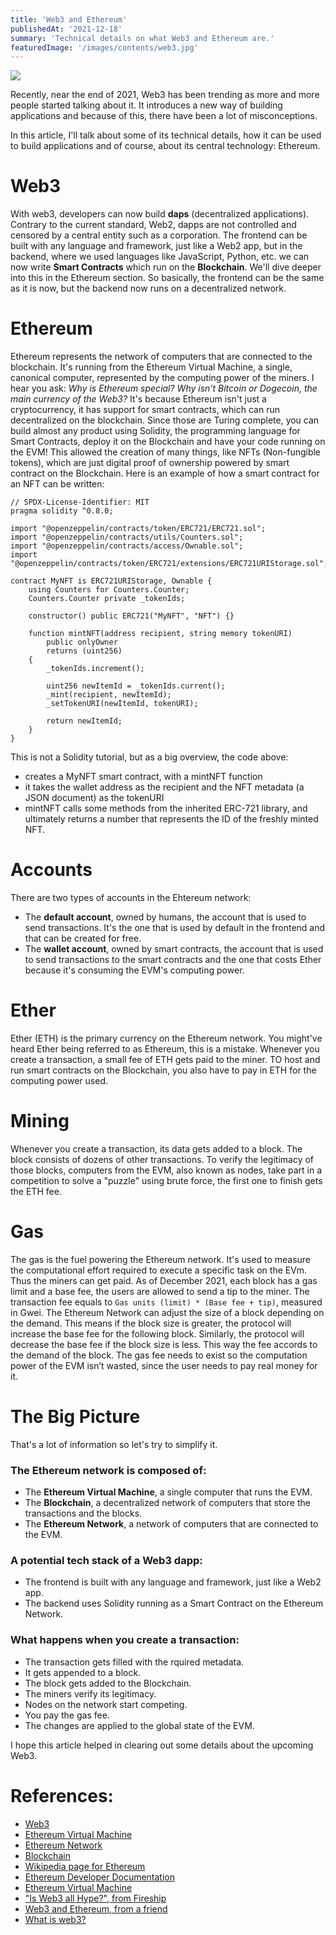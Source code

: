 ```yaml
---
title: 'Web3 and Ethereum'
publishedAt: '2021-12-18'
summary: 'Technical details on what Web3 and Ethereum are.'
featuredImage: '/images/contents/web3.jpg'
---
```


![](/images/contents/web3-banner.png)

Recently, near the end of 2021, Web3 has been trending as more and more people started talking about it. It introduces a new way of building applications and because of this, there have been a lot of misconceptions.

In this article, I'll talk about some of its technical details, how it can be used to build applications and of course, about its central technology: Ethereum.

# Web3

With web3, developers can now build **daps** (decentralized applications). Contrary to the current standard, Web2, dapps are not controlled and censored by a central entity such as a corporation. The frontend can be built with any language and framework, just like a Web2 app, but in the backend, where we used languages like JavaScript, Python, etc. we can now write **Smart Contracts** which run on the **Blockchain**. We'll dive deeper into this in the Ethereum section.
So basically, the frontend can be the same as it is now, but the backend now runs on a decentralized network.

# Ethereum

Ethereum represents the network of computers that are connected to the blockchain. It's running from the Ethereum Virtual Machine, a single, canonical computer, represented by the computing power of the miners. I hear you ask: *Why is Ethereum special? Why isn't Bitcoin or Dogecoin, the main currency of the Web3?* It's because Ethereum isn't just a cryptocurrency, it has support for smart contracts, which can run decentralized on the blockchain. Since those are Turing complete, you can build almost any product using Solidity, the programming language for Smart Contracts, deploy it on the Blockchain and have your code running on the EVM! This allowed the creation of many things, like NFTs (Non-fungible tokens), which are just digital proof of ownership powered by smart contract on the Blockchain.
Here is an example of how a smart contract for an NFT can be written:
```solidity
// SPDX-License-Identifier: MIT
pragma solidity ^0.8.0;

import "@openzeppelin/contracts/token/ERC721/ERC721.sol";
import "@openzeppelin/contracts/utils/Counters.sol";
import "@openzeppelin/contracts/access/Ownable.sol";
import "@openzeppelin/contracts/token/ERC721/extensions/ERC721URIStorage.sol";

contract MyNFT is ERC721URIStorage, Ownable {
    using Counters for Counters.Counter;
    Counters.Counter private _tokenIds;

    constructor() public ERC721("MyNFT", "NFT") {}

    function mintNFT(address recipient, string memory tokenURI)
        public onlyOwner
        returns (uint256)
    {
        _tokenIds.increment();

        uint256 newItemId = _tokenIds.current();
        _mint(recipient, newItemId);
        _setTokenURI(newItemId, tokenURI);

        return newItemId;
    }
}
```

This is not a Solidity tutorial, but as a big overview, the code above:

- creates a MyNFT smart contract, with a mintNFT function
- it takes the wallet address as the recipient and the NFT metadata (a JSON document) as the tokenURI
- mintNFT calls some methods from the inherited ERC-721 library, and ultimately returns a number that represents the ID of the freshly minted NFT.

# Accounts

There are two types of accounts in the Ehtereum network:
- The **default account**, owned by humans, the account that is used to send transactions. It's the one that is used by default in the frontend and that can be created for free. 
- The **wallet account**, owned by smart contracts, the account that is used to send transactions to the smart contracts and the one that costs Ether because it's consuming the EVM's computing power.

# Ether

Ether (ETH) is the primary currency on the Ethereum network. You might've heard Ether being referred to as Ethereum, this is a mistake. Whenever you create a transaction, a small fee of ETH gets paid to the miner. TO host and run smart contracts on the Blockchain, you also have to pay in ETH for the computing power used.

# Mining

Whenever you create a transaction, its data gets added to a block. The block consists of dozens of other transactions. To verify the legitimacy of those blocks, computers from the EVM, also known as nodes, take part in a competition to solve a "puzzle" using brute force, the first one to finish gets the ETH fee.

# Gas

The gas is the fuel powering the Ethereum network. It's used to measure the computational effort required to execute a specific task on the EVm. Thus the miners can get paid. As of December 2021, each block has a gas limit and a base fee, the users are allowed to send a tip to the miner. The transaction fee equals to `Gas units (limit) * (Base fee + tip)`, measured in Gwei. The Ethereum Network can adjust the size of a block depending on the demand. This means if the block size is greater, the protocol will increase the base fee for the following block. Similarly, the protocol will decrease the base fee if the block size is less. This way the fee accords to the demand of the block. The gas fee needs to exist so the computation power of the EVM isn’t wasted, since the user needs to pay real money for it.

# The Big Picture

That's a lot of information so let's try to simplify it. 

### The Ethereum network is composed of:
- The **Ethereum Virtual Machine**, a single computer that runs the EVM.
- The **Blockchain**, a decentralized network of computers that store the transactions and the blocks.
- The **Ethereum Network**, a network of computers that are connected to the EVM.

### A potential tech stack of a Web3 dapp:
- The frontend is built with any language and framework, just like a Web2 app.
- The backend uses Solidity running as a Smart Contract on the Ethereum Network.

### What happens when you create a transaction:
- The transaction gets filled with the rquired metadata.
- It gets appended to a block.
- The block gets added to the Blockchain.
- The miners verify its legitimacy.
- Nodes on the network start competing.
- You pay the gas fee.
- The changes are applied to the global state of the EVM.

I hope this article helped in clearing out some details about the upcoming Web3.

# References:

- [Web3](https://web3js.readthedocs.io/en/v1.2.1/web3-eth.html)
- [Ethereum Virtual Machine](https://ethereum.stackexchange.com/questions/13/what-is-the-evm-and-what-is-it-used-for)
- [Ethereum Network](https://ethereum.stackexchange.com/questions/13/what-is-the-evm-and-what-is-it-used-for)
- [Blockchain](https://ethereum.stackexchange.com/questions/13/what-is-the-evm-and-what-is-it-used-for)
- [Wikipedia page for Ethereum](https://en.wikipedia.org/wiki/Ethereum)
- [Ethereum Developer Documentation](https://ethereum.org/en/developers/docs/)
- [Ethereum Virtual Machine](https://ethereum.stackexchange.com/questions/13/what-is-the-evm-and-what-is-it-used-for)
- ["Is Web3 all Hype?", from Fireship](https://youtu.be/wHTcrmhskto)
- [Web3 and Ethereum, from a friend](https://stefan-asandei.cf/posts/web3-and-ethereum/)
- [What is web3?](https://web3isgoinggreat.com/)